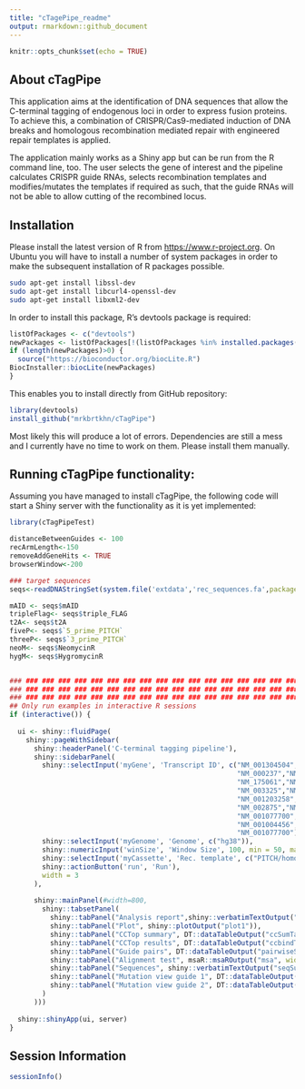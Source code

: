 ```yaml
---
title: "cTagePipe_readme"
output: rmarkdown::github_document
---
```


```r
knitr::opts_chunk$set(echo = TRUE)
```
## About cTagPipe

This application aims at the identification of DNA sequences that allow the C-terminal tagging of endogenous loci in order to express fusion proteins. To achieve this, a combination of CRISPR/Cas9-mediated induction of DNA breaks and homologous recombination mediated repair with engineered repair templates is applied. 

The application mainly works as a Shiny app but can be run from the R command line, too. The user selects the gene of interest and the pipeline calculates CRISPR guide RNAs, selects recombination templates and modifies/mutates the templates if required as such, that the guide RNAs will not be able to allow cutting of the recombined locus.

 
## Installation

Please install the latest version of R from <https://www.r-project.org>. On Ubuntu you will have to install a number of system packages in order to make the subsequent installation of R packages possible.

```sh
sudo apt-get install libssl-dev
sudo apt-get install libcurl4-openssl-dev
sudo apt-get install libxml2-dev
```

In order to install this package, R's devtools package is required:

```r
listOfPackages <- c("devtools")
newPackages <- listOfPackages[!(listOfPackages %in% installed.packages()[,"Package"])]
if (length(newPackages)>0) {
  source("https://bioconductor.org/biocLite.R")
BiocInstaller::biocLite(newPackages)
}

```

This enables you to install directly from GitHub repository:

```r
library(devtools)
install_github("mrkbrtkhn/cTagPipe")
```

Most likely this will produce a lot of errors. Dependencies are still a mess and I currently have no time to work on them. Please install them manually.


## Running cTagPipe functionality:

Assuming you have managed to install cTagPipe, the following code will start a Shiny server with the functionality as it is yet implemented:

```r
library(cTagPipeTest)

distanceBetweenGuides <- 100
recArmLength<-150
removeAddGeneHits <- TRUE
browserWindow<-200

### target sequences
seqs<-readDNAStringSet(system.file('extdata','rec_sequences.fa',package='cTagPipeTest'))

mAID <- seqs$mAID
tripleFlag<- seqs$triple_FLAG
t2A<- seqs$t2A
fiveP<- seqs$`5_prime_PITCH`
threeP<- seqs$`3_prime_PITCH`
neoM<- seqs$NeomycinR
hygM<- seqs$HygromycinR


### ### ### ### ### ### ### ### ### ### ### ### ### ### ### ### ### ### ### ### ### ### ### ### ### ### ### ### ### ###
### ### ### ### ### ### ### ### ### ### ### ### ### ### ### ### ### ### ### ### ### ### ### ### ### ### ### ### ### ###
### ### ### ### ### ### ### ### ### ### ### ### ### ### ### ### ### ### ### ### ### ### ### ### ### ### ### ### ### ###
## Only run examples in interactive R sessions
if (interactive()) {
  
  ui <- shiny::fluidPage(
    shiny::pageWithSidebar(
      shiny::headerPanel('C-terminal tagging pipeline'),
      shiny::sidebarPanel(
        shiny::selectInput('myGene', 'Transcript ID', c("NM_001304504","NM_153252","NM_001273",
                                                        "NM_000237","NM_002106","NM_138635","NM_014660",
                                                        "NM_175061","NM_030665","NM_005650","NM_001141969",
                                                        "NM_003325","NM_003496","NM_014034","NM_020713",
                                                        "NM_001203258","NM_004689","NM_006565","NM_080618",
                                                        "NM_002875","NM_133487","NM_003883","NM_021975",
                                                        "NM_001077700","NM_052927","NM_012308","NM_000937",
                                                        "NM_001004456","NM_001278215",
                                                        "NM_001077700")),
        shiny::selectInput('myGenome', 'Genome', c("hg38")),
        shiny::numericInput('winSize', 'Window Size', 100, min = 50, max = 150),
        shiny::selectInput('myCassette', 'Rec. template', c("PITCH/homolgy_arm/AID/tripleFLAG/T2A/homolgy_arm/PITCH")),
        shiny::actionButton('run', 'Run'),
        width = 3
      ),
      
      shiny::mainPanel(#width=800,
        shiny::tabsetPanel(
          shiny::tabPanel("Analysis report",shiny::verbatimTextOutput("testout")),
          shiny::tabPanel("Plot", shiny::plotOutput("plot1")),
          shiny::tabPanel("CCTop summary", DT::dataTableOutput("ccSumTable", width = 800)),
          shiny::tabPanel("CCTop results", DT::dataTableOutput("ccbindTable", width = 800)),
          shiny::tabPanel("Guide pairs", DT::dataTableOutput("pairwiseSelections", width = 800)),
          shiny::tabPanel("Alignment test", msaR::msaROutput("msa", width="100%")),
          shiny::tabPanel("Sequences", shiny::verbatimTextOutput("seqSummary")),
          shiny::tabPanel("Mutation view guide 1", DT::dataTableOutput("mutView1", width = 1000)),
          shiny::tabPanel("Mutation view guide 2", DT::dataTableOutput("mutView2", width = 1000))
        )
      )))
  
  shiny::shinyApp(ui, server)
}
```


## Session Information

```r
sessionInfo()
```

<br><br>
<br><br>
